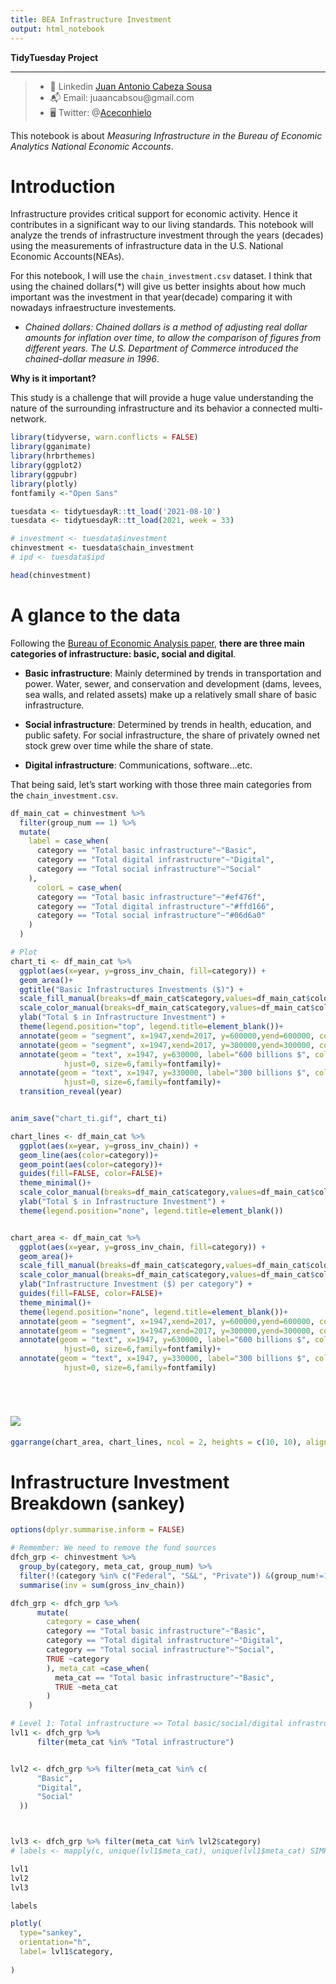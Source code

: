 ```yaml
---
title: BEA Infrastructure Investment
output: html_notebook
---
```



**TidyTuesday Project**

------

>  - 📱 Linkedin [Juan Antonio Cabeza Sousa
](https://www.linkedin.com/in/juan-antonio-cabeza-sousa-5b954968/)
>  - 📬 Email:  juaancabsou@gmail.com
>  - 🖥️ Twitter: @[Aceconhielo](https://twitter.com/Aceconhielo)


This notebook is about *Measuring Infrastructure in the Bureau of Economic Analytics National Economic Accounts*.

# Introduction
Infrastructure provides critical support for economic activity. Hence it contributes in a significant way to our living standards. This notebook will analyze the trends of infrastructure investment through the years (decades) using the measurements of infrastructure data in the U.S. National Economic Accounts(NEAs).

For this notebook, I will use the `chain_investment.csv` dataset. I think that using the chained dollars(*) will give us better insights about how much important was the investment in that year(decade) comparing it with nowadays infraestructure investements. 

* *Chained dollars: Chained dollars is a method of adjusting real dollar amounts for inflation over time, to allow the comparison of figures from different years. The U.S. Department of Commerce introduced the chained-dollar measure in 1996*.

**Why is it important?**

This study is a challenge that will provide a huge value understanding the nature of the surrounding infrastructure and its behavior a connected multi-network.



```r
library(tidyverse, warn.conflicts = FALSE)
library(gganimate)
library(hrbrthemes)
library(ggplot2)
library(ggpubr)
library(plotly)
fontfamily <-"Open Sans"

```


```r
tuesdata <- tidytuesdayR::tt_load('2021-08-10')
tuesdata <- tidytuesdayR::tt_load(2021, week = 33)
```


```r
# investment <- tuesdata$investment
chinvestment <- tuesdata$chain_investment
# ipd <- tuesdata$ipd

head(chinvestment)
```

# A glance to the data
Following the [Bureau of Economic Analysis paper](https://www.bea.gov/system/files/papers/BEA-WP2020-12.pdf), **there are three main categories of infrastructure: basic, social and digital**. 

* **Basic infrastructure**: Mainly determined by trends in transportation and power. Water, sewer, and conservation and development (dams, levees, sea walls, and related assets) make up a relatively small share of basic infrastructure.

* **Social infrastructure**: Determined by trends in health, education, and public safety. For social infrastructure, the share of privately owned net stock grew over time while the share of state.

* **Digital infrastructure**: Communications, software...etc.

That being said, let's start working with those three main categories from the `chain_investment.csv`. 

```r
df_main_cat = chinvestment %>%
  filter(group_num == 1) %>%
  mutate(
    label = case_when(
      category == "Total basic infrastructure"~"Basic",
      category == "Total digital infrastructure"~"Digital",
      category == "Total social infrastructure"~"Social"
    ),
      colorL = case_when(
      category == "Total basic infrastructure"~"#ef476f",
      category == "Total digital infrastructure"~"#ffd166",
      category == "Total social infrastructure"~"#06d6a0"
    )
  )


```





```r
# Plot
chart_ti <- df_main_cat %>%
  ggplot(aes(x=year, y=gross_inv_chain, fill=category)) +
  geom_area()+
  ggtitle("Basic Infrastructures Investments ($)") +
  scale_fill_manual(breaks=df_main_cat$category,values=df_main_cat$colorL)+
  scale_color_manual(breaks=df_main_cat$category,values=df_main_cat$colorL)+
  ylab("Total $ in Infrastructure Investment") +
  theme(legend.position="top", legend.title=element_blank())+
  annotate(geom = "segment", x=1947,xend=2017, y=600000,yend=600000, color="#343a40")+
  annotate(geom = "segment", x=1947,xend=2017, y=300000,yend=300000, color="#343a40")+
  annotate(geom = "text", x=1947, y=630000, label="600 billions $", color="#343a40",
            hjust=0, size=6,family=fontfamily)+
  annotate(geom = "text", x=1947, y=330000, label="300 billions $", color="#343a40",
            hjust=0, size=6,family=fontfamily)+
  transition_reveal(year)


anim_save("chart_ti.gif", chart_ti)

```





```r
chart_lines <- df_main_cat %>%
  ggplot(aes(x=year, y=gross_inv_chain)) +
  geom_line(aes(color=category))+
  geom_point(aes(color=category))+
  guides(fill=FALSE, color=FALSE)+
  theme_minimal()+
  scale_color_manual(breaks=df_main_cat$category,values=df_main_cat$colorL)+
  ylab("Total $ in Infrastructure Investment") +
  theme(legend.position="none", legend.title=element_blank())


chart_area <- df_main_cat %>%
  ggplot(aes(x=year, y=gross_inv_chain, fill=category)) +
  geom_area()+
  scale_fill_manual(breaks=df_main_cat$category,values=df_main_cat$colorL)+
  scale_color_manual(breaks=df_main_cat$category,values=df_main_cat$colorL)+
  ylab("Infrastructure Investment ($) per category") +
  guides(fill=FALSE, color=FALSE)+
  theme_minimal()+
  theme(legend.position="none", legend.title=element_blank())+
  annotate(geom = "segment", x=1947,xend=2017, y=600000,yend=600000, color="#343a40")+
  annotate(geom = "segment", x=1947,xend=2017, y=300000,yend=300000, color="#343a40")+
  annotate(geom = "text", x=1947, y=630000, label="600 billions $", color="#343a40",
            hjust=0, size=6,family=fontfamily)+
  annotate(geom = "text", x=1947, y=330000, label="300 billions $", color="#343a40",
            hjust=0, size=6,family=fontfamily)
  
  
```
# ![](chart_ti.gif)

```r
ggarrange(chart_area, chart_lines, ncol = 2, heights = c(10, 10), align = "v")
```


# Infrastructure Investment Breakdown (sankey)


```r
options(dplyr.summarise.inform = FALSE)

# Remember: We need to remove the fund sources
dfch_grp <- chinvestment %>% 
  group_by(category, meta_cat, group_num) %>%
  filter(!(category %in% c("Federal", "S&L", "Private")) &(group_num!=14))   %>%
  summarise(inv = sum(gross_inv_chain))

dfch_grp <- dfch_grp %>%
      mutate(
        category = case_when(
        category == "Total basic infrastructure"~"Basic",
        category == "Total digital infrastructure"~"Digital",
        category == "Total social infrastructure"~"Social",
        TRUE ~category
        ), meta_cat =case_when(
          meta_cat == "Total basic infrastructure"~"Basic",
          TRUE ~meta_cat
        )
    )

# Level 1: Total infrastructure => Total basic/social/digital infrastructure
lvl1 <- dfch_grp %>% 
      filter(meta_cat %in% "Total infrastructure")


lvl2 <- dfch_grp %>% filter(meta_cat %in% c(
      "Basic",
      "Digital",
      "Social"
  ))



lvl3 <- dfch_grp %>% filter(meta_cat %in% lvl2$category)
# labels <- mapply(c, unique(lvl1$meta_cat), unique(lvl1$meta_cat) SIMPLIFY = TRUE)

lvl1
lvl2
lvl3

labels

```


```r
plotly(
  type="sankey",
  orientation="h",
  label= lvl1$category,
  
)
```

